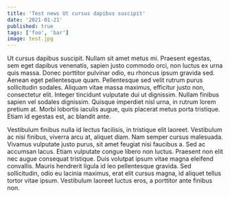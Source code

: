 ```yaml
---
title: 'Test news Ut cursus dapibus suscipit'
date: '2021-01-21'
published: true
tags: ['foo', 'bar']
image: test.jpg
---
```


Ut cursus dapibus suscipit. Nullam sit amet metus mi. Praesent egestas, sem eget dapibus venenatis, sapien justo commodo orci, non luctus ex urna quis massa. Donec porttitor pulvinar odio, eu rhoncus ipsum gravida sed. Aenean eget pellentesque quam. Pellentesque sed velit rutrum purus sollicitudin sodales. Aliquam vitae massa maximus, efficitur justo non, consectetur elit. Integer tincidunt vulputate dui ut dignissim. Nullam finibus sapien vel sodales dignissim. Quisque imperdiet nisl urna, in rutrum lorem pretium at. Morbi lobortis iaculis augue, quis placerat metus porta tristique. Etiam id egestas est, ac blandit ante.

Vestibulum finibus nulla id lectus facilisis, in tristique elit laoreet. Vestibulum ac nisi finibus, viverra arcu at, aliquet diam. Nam semper cursus malesuada. Vivamus vulputate justo purus, sit amet feugiat nisi faucibus a. Sed ac accumsan lacus. Etiam vulputate congue libero non luctus. Praesent non elit nec augue consequat tristique. Duis volutpat ipsum vitae magna eleifend convallis. Mauris hendrerit ligula id leo pellentesque gravida. Sed sollicitudin, odio eu lacinia maximus, erat elit cursus magna, id aliquet tellus tortor vitae ipsum. Vestibulum laoreet luctus eros, a porttitor ante finibus non.

